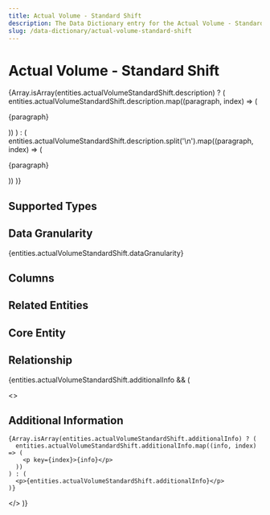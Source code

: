 ```yaml
---
title: Actual Volume - Standard Shift
description: The Data Dictionary entry for the Actual Volume - Standard Shift entity
slug: /data-dictionary/actual-volume-standard-shift
---
```



# Actual Volume - Standard Shift

{Array.isArray(entities.actualVolumeStandardShift.description) ? (
entities.actualVolumeStandardShift.description.map((paragraph, index) => (

<p key={index}>{paragraph}</p>
)) ) : ( entities.actualVolumeStandardShift.description.split('\n').map((paragraph,
index) => (<p key={index}>{paragraph}</p>
)) )}

## Supported Types

<SupportedTypesTable
  supportedTypes={entities.actualVolumeStandardShift.supportedTypes}
/>

## Data Granularity

{entities.actualVolumeStandardShift.dataGranularity}

## Columns

<ColumnsTable columns={entities.actualVolumeStandardShift.columns} />

## Related Entities

<RelatedEntitiesList
  relatedEntities={entities.actualVolumeStandardShift.relatedEntities}
/>

## Core Entity

<CoreEntityTable coreEntities={entities.actualVolumeStandardShift.coreEntity} />

## Relationship

<RelationshipTable
  relationship={entities.actualVolumeStandardShift.relationship}
  simple={true}
/>

{entities.actualVolumeStandardShift.additionalInfo && (

  <>
    <h2>Additional Information</h2>

    {Array.isArray(entities.actualVolumeStandardShift.additionalInfo) ? (
      entities.actualVolumeStandardShift.additionalInfo.map((info, index) => (
        <p key={index}>{info}</p>
      ))
    ) : (
      <p>{entities.actualVolumeStandardShift.additionalInfo}</p>
    )}

  </>
)}
